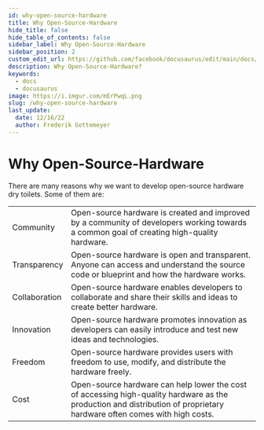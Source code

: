 ```yaml
---
id: why-open-source-hardware
title: Why Open-Source-Hardware
hide_title: false
hide_table_of_contents: false
sidebar_label: Why Open-Source-Hardware
sidebar_position: 2
custom_edit_url: https://github.com/facebook/docusaurus/edit/main/docs/api-doc-markdown.md
description: Why Open-Source-Hardware?
keywords:
  - docs
  - docusaurus
image: https://i.imgur.com/mErPwqL.png
slug: /why-open-source-hardware
last_update:
  date: 12/16/22
  author: Frederik Gottemeyer
---
```



# Why Open-Source-Hardware

There are many reasons why we want to develop open-source hardware dry toilets. Some of them are:

|  |  |
| ----------- | ----------- |
| Community | Open-source hardware is created and improved by a community of developers working towards a common goal of creating high-quality hardware.|
| Transparency | Open-source hardware is open and transparent. Anyone can access and understand the source code or blueprint and how the hardware works. |
| Collaboration | Open-source hardware enables developers to collaborate and share their skills and ideas to create better hardware. |
| Innovation | Open-source hardware promotes innovation as developers can easily introduce and test new ideas and technologies. |
| Freedom | Open-source hardware provides users with freedom to use, modify, and distribute the hardware freely.
| Cost | Open-source hardware can help lower the cost of accessing high-quality hardware as the production and distribution of proprietary hardware often comes with high costs.

<Giscus />
